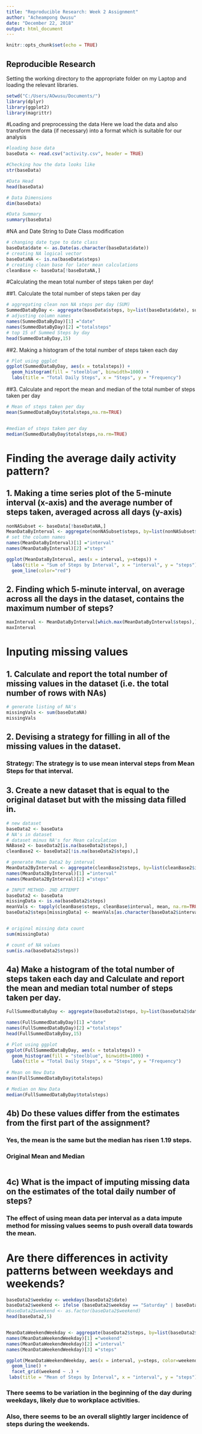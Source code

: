 ---
title: "Reproducible Research: Week 2 Assignment"
author: "Acheampong Owusu"
date: "December 22, 2018"
output: html_document
---


```{r setup, include=FALSE}
knitr::opts_chunk$set(echo = TRUE)
```

## Reproducible Research

Setting the working directory to the appropriate folder on my Laptop and loading the relevant libraries.

```{r}
setwd("C:/Users/AOwusu/Documents/")
library(dplyr)
library(ggplot2)
library(magrittr)


```

#Loading and preprocessing the data
Here we load the data and also transform the data (if necessary) into a format which is suitable for our analysis

```{r}
#loading base data
baseData <- read.csv("activity.csv", header = TRUE)

#Checking how the data looks like
str(baseData)

#Data Head
head(baseData)

# Data Dimensions
dim(baseData)

#Data Summary
summary(baseData)
```

#NA and Date String to Date Class modification

```{r}
# changing date type to date class 
baseData$date <- as.Date(as.character(baseData$date))
# creating NA logical vector
baseDataNA <- is.na(baseData$steps)
# creating clean base for later mean calculations
cleanBase <- baseData[!baseDataNA,]

```

#Calculating the mean total number of steps taken per day!

##1. Calculate the total number of steps taken per day

```{r}
# aggregating clean non NA steps per day (SUM)
SummedDataByDay <- aggregate(baseData$steps, by=list(baseData$date), sum)
# adjusting column names
names(SummedDataByDay)[1] ="date"
names(SummedDataByDay)[2] ="totalsteps"
# top 15 of Summed Steps by day
head(SummedDataByDay,15)

```

##2. Making a histogram of the total number of steps taken each day

```{r}
# Plot using ggplot
ggplot(SummedDataByDay, aes(x = totalsteps)) +
  geom_histogram(fill = "steelblue", binwidth=1000) +
  labs(title = "Total Daily Steps", x = "Steps", y = "Frequency")

```

##3. Calculate and report the mean and median of the total number of steps taken per day

```{r}
# Mean of steps taken per day
mean(SummedDataByDay$totalsteps,na.rm=TRUE)


#median of steps taken per day
median(SummedDataByDay$totalsteps,na.rm=TRUE)

```

# Finding the average daily activity pattern?

## 1. Making a time series plot of the 5-minute interval (x-axis) and the average number of steps taken, averaged across all days (y-axis)

```{r}
nonNASubset <- baseData[!baseDataNA,]
MeanDataByInterval <- aggregate(nonNASubset$steps, by=list(nonNASubset$interval), mean)
# set the column names
names(MeanDataByInterval)[1] ="interval"
names(MeanDataByInterval)[2] ="steps"

ggplot(MeanDataByInterval, aes(x = interval, y=steps)) +
  labs(title = "Sum of Steps by Interval", x = "interval", y = "steps")+
  geom_line(color="red") 

```

## 2. Finding which 5-minute interval, on average across all the days in the dataset, contains the maximum number of steps?

```{r}
maxInterval <- MeanDataByInterval[which.max(MeanDataByInterval$steps),]
maxInterval

```

# Inputing missing values
## 1. Calculate and report the total number of missing values in the dataset (i.e. the total number of rows with NAs)

```{r}
# generate listing of NA's
missingVals <- sum(baseDataNA)
missingVals

```

## 2. Devising a strategy for filling in all of the missing values in the dataset.

### Strategy: The strategy is to use mean interval steps from Mean Steps for that interval.

## 3. Create a new dataset that is equal to the original dataset but with the missing data filled in.

```{r}
# new dataset
baseData2 <- baseData
# NA's in dataset
# dataset minus NA's for Mean calculation
NABase2 <- baseData2[is.na(baseData2$steps),]
cleanBase2 <- baseData2[!is.na(baseData2$steps),]

# generate Mean Data2 by interval
MeanData2ByInterval <- aggregate(cleanBase2$steps, by=list(cleanBase2$interval), sum)
names(MeanData2ByInterval)[1] ="interval"
names(MeanData2ByInterval)[2] ="steps"

# INPUT METHOD- 2ND ATTEMPT
baseData2 <- baseData
missingData <- is.na(baseData2$steps)
meanVals <- tapply(cleanBase$steps, cleanBase$interval, mean, na.rm=TRUE, simplify=TRUE)
baseData2$steps[missingData] <- meanVals[as.character(baseData2$interval[missingData])]


# original missing data count
sum(missingData)

# count of NA values
sum(is.na(baseData2$steps))

```


## 4a) Make a histogram of the total number of steps taken each day and Calculate and report the mean and median total number of steps taken per day.

```{r}
FullSummedDataByDay <- aggregate(baseData2$steps, by=list(baseData2$date), sum)

names(FullSummedDataByDay)[1] ="date"
names(FullSummedDataByDay)[2] ="totalsteps"
head(FullSummedDataByDay,15)

# Plot using ggplot
ggplot(FullSummedDataByDay, aes(x = totalsteps)) +
  geom_histogram(fill = "steelblue", binwidth=1000) +
  labs(title = "Total Daily Steps", x = "Steps", y = "Frequency")
  
# Mean on New Data
mean(FullSummedDataByDay$totalsteps)

# Median on New Data
median(FullSummedDataByDay$totalsteps)

```

## 4b) Do these values differ from the estimates from the first part of the assignment?
### Yes, the mean is the same but the median has risen 1.19 steps.
### Original Mean and Median

```{r}

```


## 4c) What is the impact of imputing missing data on the estimates of the total daily number of steps?
### The effect of using mean data per interval as a data impute method for missing values seems to push overall data towards the mean.

# Are there differences in activity patterns between weekdays and weekends?

```{r}
baseData2$weekday <- weekdays(baseData2$date)
baseData2$weekend <- ifelse (baseData2$weekday == "Saturday" | baseData2$weekday == "Sunday", "Weekend", "Weekday")
#baseData2$weekend <- as.factor(baseData2$weekend)
head(baseData2,5)


MeanDataWeekendWeekday <- aggregate(baseData2$steps, by=list(baseData2$weekend, baseData2$interval), mean)
names(MeanDataWeekendWeekday)[1] ="weekend"
names(MeanDataWeekendWeekday)[2] ="interval"
names(MeanDataWeekendWeekday)[3] ="steps"

ggplot(MeanDataWeekendWeekday, aes(x = interval, y=steps, color=weekend)) +
  geom_line() +
  facet_grid(weekend ~ .) +
 labs(title = "Mean of Steps by Interval", x = "interval", y = "steps")
```

### There seems to be variation in the beginning of the day during weekdays, likely due to workplace activities. 

### Also, there seems to be an overall slightly larger incidence of steps during the weekends.
